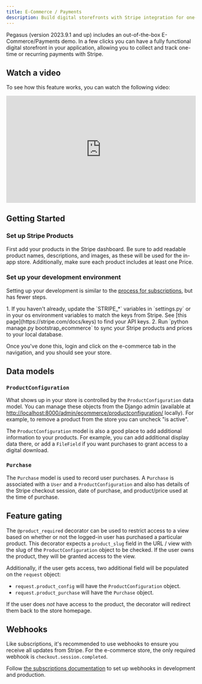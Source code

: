 ```yaml
---
title: E-Commerce / Payments
description: Build digital storefronts with Stripe integration for one-time and recurring payments, product management, and purchase tracking.
---
```



Pegasus (version 2023.9.1 and up) includes an out-of-the-box E-Commerce/Payments demo.
In a few clicks you can have a fully functional digital storefront in your application,
allowing you to collect and track one-time or recurring payments with Stripe.

## Watch a video

To see how this feature works, you can watch the following video:

<div style="position: relative; padding-bottom: 56.25%; height: 0; overflow: hidden; max-width: 100%; height: auto; margin-bottom: 1em;">
    <iframe src="https://www.youtube.com/embed/S4LlQtGD1jc" frameborder="0" allowfullscreen style="position: absolute; top: 0; left: 0; width: 100%; height: 100%;"></iframe>
</div>

## Getting Started

### Set up Stripe Products

First add your products in the Stripe dashboard.
Be sure to add readable product names, descriptions, and images, as these
will be used for the in-app store.
Additionally, make sure each product includes at least one Price.

### Set up your development environment

Setting up your development is similar to the [process for subscriptions](/subscriptions), but has fewer steps.

<Steps>
1. If you haven't already, update the `STRIPE_*` variables in `settings.py` or in your os environment variables to match the keys from Stripe. See [this page](https://stripe.com/docs/keys) to find your API keys.
2. Run `python manage.py bootstrap_ecommerce` to sync your Stripe products and prices to your local database.
</Steps>

Once you've done this, login and click on the e-commerce tab in the navigation, and you should see your store.

## Data models

### `ProductConfiguration`

What shows up in your store is controlled by the `ProductConfiguration` data model.
You can manage these objects from the Django admin (available at
[http://localhost:8000/admin/ecommerce/productconfiguration/](http://localhost:8000/admin/ecommerce/productconfiguration/) locally).
For example, to remove a product from the store you can uncheck "is active".

The `ProductConfiguration` model is also a good place to add additional information to your products.
For example, you can add additional display data there, or add a `FileField` if you want purchases to grant access
to a digital download.

### `Purchase`

The `Purchase` model is used to record user purchases.
A `Purchase` is associated with a `User` and a `ProductConfiguration` and also has details of the Stripe checkout session,
date of purchase, and product/price used at the time of purchase.

## Feature gating

The `@product_required` decorator can be used to restrict access to a view based on whether or not
the logged-in user has purchased a particular product. This decorator expects a `product_slug` field
in the URL / view with the slug of the `ProductConfiguration` object to be checked.
If the user owns the product, they will be granted access to the view.

Additionally, if the user gets access, two additional field will be populated on the `request` object:

- `request.product_config` will have the `ProductConfiguration` object.
- `request.product_purchase` will have the `Purchase` object.

If the user does *not* have access to the product, the decorator will redirect them back to the store homepage.

## Webhooks

Like subscriptions, it's recommended to use webhooks to ensure you receive all updates from Stripe.
For the e-commerce store, the only required webhook is `checkout.session.completed`.

Follow [the subscriptions documentation](/subscriptions/#webhooks) to set
up webhooks in development and production.
